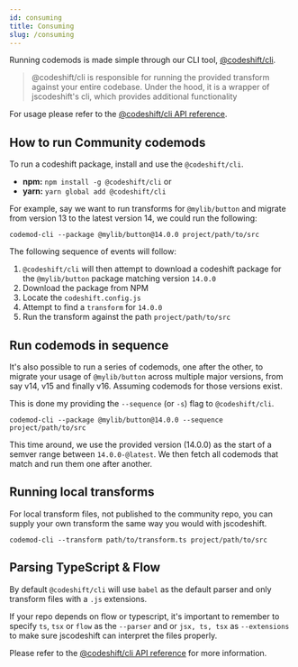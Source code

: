 ```yaml
---
id: consuming
title: Consuming
slug: /consuming
---
```


Running codemods is made simple through our CLI tool, [@codeshift/cli](/docs/cli).

> @codeshift/cli is responsible for running the provided transform against your entire codebase. Under the hood, it is a wrapper of jscodeshift's cli, which provides additional functionality

For usage please refer to the [@codeshift/cli API reference](/docs/cli).

## How to run Community codemods

To run a codeshift package, install and use the `@codeshift/cli`.

- **npm:** `npm install -g @codeshift/cli` or
- **yarn:** `yarn global add @codeshift/cli`

For example, say we want to run transforms for `@mylib/button` and migrate from version 13 to the latest version 14, we could run the following:

```
codemod-cli --package @mylib/button@14.0.0 project/path/to/src
```

The following sequence of events will follow:

1. `@codeshift/cli` will then attempt to download a codeshift package for the `@mylib/button` package matching version `14.0.0`
1. Download the package from NPM
1. Locate the `codeshift.config.js`
1. Attempt to find a `transform` for `14.0.0`
1. Run the transform against the path `project/path/to/src`

## Run codemods in sequence

It's also possible to run a series of codemods, one after the other, to migrate your usage of `@mylib/button` across multiple major versions, from say v14, v15 and finally v16. Assuming codemods for those versions exist.

This is done my providing the `--sequence` (or `-s`) flag to `@codeshift/cli`.

```
codemod-cli --package @mylib/button@14.0.0 --sequence project/path/to/src
```

This time around, we use the provided version (14.0.0) as the start of a semver range between `14.0.0-@latest`.
We then fetch all codemods that match and run them one after another.

## Running local transforms

For local transform files, not published to the community repo, you can supply your own transform the same way you would with jscodeshift.

```
codemod-cli --transform path/to/transform.ts project/path/to/src
```

## Parsing TypeScript & Flow

By default `@codeshift/cli` will use `babel` as the default parser and only transform files with a `.js` extensions.

If your repo depends on flow or typescript, it's important to remember to specify `ts`, `tsx` or `flow` as the `--parser` and or `jsx, ts, tsx` as `--extensions` to make sure jscodeshift can interpret the files properly.

Please refer to the [@codeshift/cli API reference](/docs/cli) for more information.
